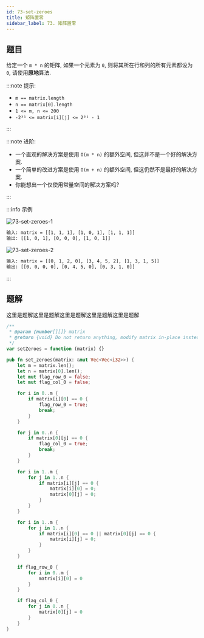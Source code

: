 ```yaml
---
id: 73-set-zeroes
title: 矩阵置零
sidebar_label: 73. 矩阵置零
---
```


## 题目

给定一个 `m * n` 的矩阵, 如果一个元素为 `0`, 则将其所在行和列的所有元素都设为 `0`, 请使用**原地**算法.

:::note 提示:

- `m == matrix.length`
- `n == matrix[0].length`
- `1 <= m, n <= 200`
- `-2³¹ <= matrix[i][j] <= 2³¹ - 1`

:::

:::note 进阶:

- 一个直观的解决方案是使用 `O(m * n)` 的额外空间, 但这并不是一个好的解决方案.
- 一个简单的改进方案是使用 `O(m + n)` 的额外空间, 但这仍然不是最好的解决方案.
- 你能想出一个仅使用常量空间的解决方案吗?

:::

:::info 示例

![73-set-zeroes-1](../../static/img/73-set-zeroes-1.jpg)

```bash
输入: matrix = [[1, 1, 1], [1, 0, 1], [1, 1, 1]]
输出: [[1, 0, 1], [0, 0, 0], [1, 0, 1]]
```

![73-set-zeroes-2](../../static/img/73-set-zeroes-2.jpg)

```bash
输入: matrix = [[0, 1, 2, 0], [3, 4, 5, 2], [1, 3, 1, 5]]
输出: [[0, 0, 0, 0], [0, 4, 5, 0], [0, 3, 1, 0]]
```

:::

## 题解

这里是题解这里是题解这里是题解这里是题解这里是题解


<Tabs>
  <TabItem value="JavaScript" label="JavaScript" default>

```ts
/**
 * @param {number[][]} matrix
 * @return {void} Do not return anything, modify matrix in-place instead.
 */
var setZeroes = function (matrix) {}
```

</TabItem>
<TabItem value="Rust" label="Rust">

```rust
pub fn set_zeroes(matrix: &mut Vec<Vec<i32>>) {
    let m = matrix.len();
    let n = matrix[0].len();
    let mut flag_row_0 = false;
    let mut flag_col_0 = false;

    for i in 0..m {
        if matrix[i][0] == 0 {
            flag_row_0 = true;
            break;
        }
    }

    for j in 0..n {
        if matrix[0][j] == 0 {
            flag_col_0 = true;
            break;
        }
    }

    for i in 1..m {
        for j in 1..n {
            if matrix[i][j] == 0 {
                matrix[i][0] = 0;
                matrix[0][j] = 0;
            }
        }
    }

    for i in 1..m {
        for j in 1..n {
            if matrix[i][0] == 0 || matrix[0][j] == 0 {
                matrix[i][j] = 0;
            }
        }
    }

    if flag_row_0 {
        for i in 0..m {
            matrix[i][0] = 0
        }
    }

    if flag_col_0 {
        for j in 0..n {
            matrix[0][j] = 0
        }
    }
}
```

</TabItem>
</Tabs>
